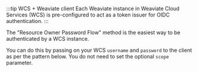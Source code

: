 :::tip WCS + Weaviate client
Each Weaviate instance in Weaviate Cloud Services (WCS) is pre-configured to act as a token issuer for OIDC authentication. 
:::

The "Resource Owner Password Flow" method is the easiest way to be authenticated by a WCS instance. 

You can do this by passing on your WCS `username` and `password` to the client as per the pattern below. You do not need to set the optional `scope` parameter.
